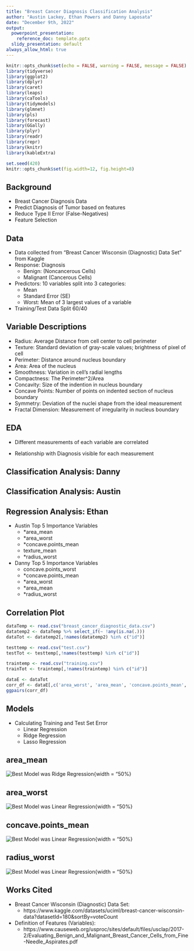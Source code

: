```yaml
---
title: "Breast Cancer Diagnosis Classification Analysis"
author: "Austin Lackey, Ethan Powers and Danny Laposata"
date: "December 9th, 2022"
output:
  powerpoint_presentation:
    reference_doc: template.pptx
  slidy_presentation: default
always_allow_html: true
---
```

```r
knitr::opts_chunk$set(echo = FALSE, warning = FALSE, message = FALSE)
library(tidyverse)
library(ggplot2)
library(dplyr)
library(caret)
library(leaps)
library(caTools)
library(tidymodels)
library(glmnet)
library(pls)
library(forecast)
library(GGally)
library(plyr)
library(readr)
library(repr)
library(knitr)
library(kableExtra)

set.seed(420)
knitr::opts_chunk$set(fig.width=12, fig.height=8) 
```

## Background

- Breast Cancer Diagnosis Data
- Predict Diagnosis of Tumor based on features
- Reduce Type II Error (False-Negatives)
- Feature Selection

## Data

- Data collected from "Breast Cancer Wisconsin (Diagnostic) Data Set" from Kaggle
- Response: Diagnosis
    - Benign: (Noncancerous Cells)
    - Malignant (Cancerous Cells)
- Predictors: 10 variables split into 3 categories:
    - Mean 
    - Standard Error (SE)
    - Worst: Mean of 3 largest values of a variable
- Training/Test Data Split 60/40

## Variable Descriptions
- Radius: Average Distance from cell center to cell perimeter
- Texture: Standard deviation of gray-scale values; brightness of pixel of cell
- Perimeter: Distance around nucleus boundary
- Area: Area of the nucleus
- Smoothness: Variation in cell's radial lengths
- Compactness: The Perimeter^2/Area
- Concavity: Size of the indention in nucleus boundary
- Concave Points: Number of points on indented section of nucleus boundary
- Symmetry: Deviation of the nuclei shape from the ideal measurement
- Fractal Dimension: Measurement of irregularity in nucleus boundary

## EDA

- Different measurements of each variable are correlated

- Relationship with Diagnosis visible for each measurement

## Classification Analysis: Danny

## Classification Analysis: Austin

## Regression Analysis: Ethan

- Austin Top 5 Importance Variables
    - *area_mean
    - *area_worst
    - *concave.points_mean
    - texture_mean
    - *radius_worst
- Danny Top 5 Importance Variables
    - concave.points_worst
    - *concave.points_mean
    - *area_worst
    - *area_mean
    - *radius_worst
    
## Correlation Plot

```r
dataTemp <- read.csv("breast_cancer_diagnostic_data.csv")
datatemp2 <- dataTemp %>% select_if(~ !any(is.na(.)))
dataTot <- datatemp2[,!names(datatemp2) %in% c("id")]

testtemp <- read.csv("test.csv")
testTot <- testtemp[,!names(testtemp) %in% c("id")]

traintemp <- read.csv("training.csv")
trainTot <- traintemp[,!names(traintemp) %in% c("id")]
```

```r
dataE <- dataTot
corr_df <- dataE[,c('area_worst', 'area_mean', 'concave.points_mean', 'radius_worst')]
ggpairs(corr_df)
```

## Models

- Calculating Training and Test Set Error
    - Linear Regression
    - Ridge Regression
    - Lasso Regression

## area_mean

![Best Model was Ridge Regression](area_mean.png){width = "50%}


## area_worst

![Best Model was Linear Regression](area_worst.png){width = "50%}

## concave.points_mean
![Best Model was Linear Regression](concave.points_mean.png){width = "50%}

## radius_worst
![Best Model was Linear Regression](radius_worst.png){width = "50%}

## Works Cited

- Breast Cancer Wisconsin (Diagnostic) Data Set:
    - https://www.kaggle.com/datasets/uciml/breast-cancer-wisconsin-data?datasetId=180&sortBy=voteCount
- Definition of Features (Variables):
    - https://www.causeweb.org/usproc/sites/default/files/usclap/2017-2/Evaluating_Benign_and_Malignant_Breast_Cancer_Cells_from_Fine-Needle_Aspirates.pdf